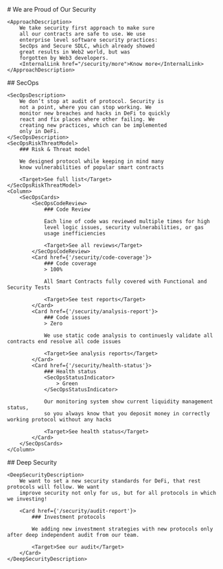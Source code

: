 <Approach>
    # We are Proud of Our Security

    <ApproachDescription>
        We take security first approach to make sure
        all our contracts are safe to use. We use
        enterprise level software security practices:
        SecOps and Secure SDLC, which already showed
        great results in Web2 world, but was
        forgotten by Web3 developers.
        <InternalLink href="/security/more">Know more</InternalLink>
    </ApproachDescription>
</Approach>

<SecOps>
    ## SecOps

    <SecOpsDescription>
        We don’t stop at audit of protocol. Security is
        not a point, where you can stop working. We
        monitor new breaches and hacks in DeFi to quickly
        react and fix places where other failing. We
        creating new practices, which can be implemented
        only in DeFi.
    </SecOpsDescription>
    <SecOpsRiskThreatModel>
        ### Risk & Threat model

        We designed protocol while keeping in mind many
        know vulnerabilities of popular smart contracts

        <Target>See full list</Target>
    </SecOpsRiskThreatModel>
    <Column>
        <SecOpsCards>
            <SecOpsCodeReview>
                ### Code Review

                Each line of code was reviewed multiple times for high
                level logic issues, security vulnerabilities, or gas
                usage inefficiencies

                <Target>See all reviews</Target>
            </SecOpsCodeReview>
            <Card href={'/security/code-coverage'}>
                ### Code coverage
                > 100%

                All Smart Contracts fully covered with Functional and Security Tests

                <Target>See test reports</Target>
            </Card>
            <Card href={'/security/analysis-report'}>
                ### Code issues
                > Zero

                We use static code analysis to continuesly validate all contracts end resolve all code issues

                <Target>See analysis reports</Target>
            </Card>
            <Card href={'/security/health-status'}>
                ### Health status
                <SecOpsStatusIndicator>
                    > Green
                </SecOpsStatusIndicator>

                Our monitoring system show current liquidity management status,
                so you always know that you deposit money in correctly working protocol without any hacks

                <Target>See health status</Target>
            </Card>
        </SecOpsCards>
    </Column>
</SecOps>
<DeepSecurity>
    ## Deep Security

    <DeepSecurityDescription>
        We want to set a new security standards for DeFi, that rest protocols will follow. We want
        improve security not only for us, but for all protocols in which we investing!

        <Card href={'/security/audit-report'}>
            ### Investment protocols

            We adding new investment strategies with new protocols only after deep independent audit from our team.

            <Target>See our audit</Target>
        </Card>
    </DeepSecurityDescription>
</DeepSecurity>
